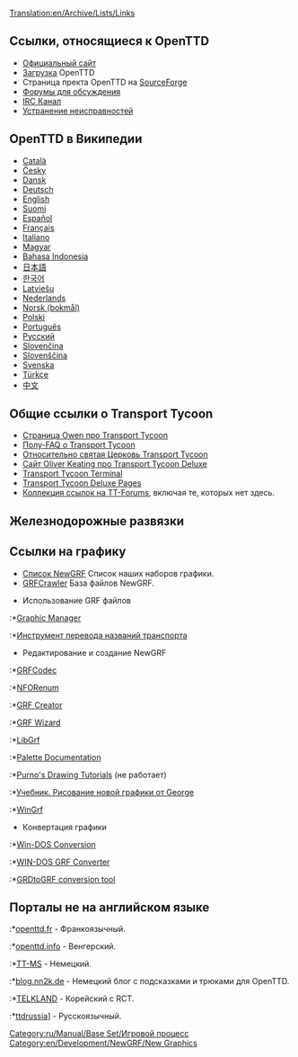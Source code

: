 [[Translation:en/Archive/Lists/Links]]
{{ru/Оглавление}}

==Ссылки, относящиеся к OpenTTD==
*[http://www.openttd.org Официальный сайт]
*[[ru/Archive/Manual/Загрузка|Загрузка]] OpenTTD
*Страница пректа OpenTTD на [http://sourceforge.net/projects/openttd SourceForge]
*[http://www.tt-forums.net/viewforum.php?f=55 Форумы для обсуждения]
*[irc://irc.oftc.net/openttd IRC Канал]
*[[ru/Archive/Manual/Устранение неисправностей|Устранение неисправностей]]

==OpenTTD в Википедии==
*[http://ca.wikipedia.org/wiki/OpenTTD Català]
*[http://cs.wikipedia.org/wiki/OpenTTD Česky]
*[http://de.wikipedia.org/wiki/OpenTTD Dansk]
*[http://de.wikipedia.org/wiki/OpenTTD Deutsch]
*[http://en.wikipedia.org/wiki/OpenTTD English]
*[http://fi.wikipedia.org/wiki/OpenTTD Suomi]
*[http://es.wikipedia.org/wiki/OpenTTD Español]
*[http://fr.wikipedia.org/wiki/OpenTTD Français]
*[http://it.wikipedia.org/wiki/Transport_Tycoon Italiano]
*[http://hu.wikipedia.org/wiki/OpenTTD Magyar]
*[http://id.wikipedia.org/wiki/OpenTTD Bahasa Indonesia]
*[http://ja.wikipedia.org/wiki/OpenTTD 日本語]
*[http://ko.wikipedia.org/wiki/OpenTTD 한국어]
*[http://lv.wikipedia.org/wiki/OpenTTD Latviešu]
*[http://nl.wikipedia.org/wiki/OpenTTD Nederlands]
*[http://no.wikipedia.org/wiki/OpenTTD Norsk (bokmål)]
*[http://pl.wikipedia.org/wiki/OpenTTD Polski]
*[http://pt.wikipedia.org/wiki/OpenTTD Português]
*[http://ru.wikipedia.org/wiki/OpenTTD Русский]
*[http://sk.wikipedia.org/wiki/OpenTTD Slovenčina]
*[http://sl.wikipedia.org/wiki/OpenTTD Slovenščina]
*[http://sv.wikipedia.org/wiki/OpenTTD Svenska]
*[http://tr.wikipedia.org/wiki/OpenTTD Türkçe]
*[http://zh.wikipedia.org/wiki/OpenTTD 中文]

==Общие ссылки о Transport Tycoon==
*[http://www.transporttycoon.net/ Страница Owen про Transport Tycoon]
*[http://i-want-a-website.com/about-tt/ Полу-FAQ о Transport Tycoon]
*[http://www.nylon.net/ttd/index.html Относительно святая Церковь Transport Tycoon]
*[http://o-keating.com/ttd/ Сайт Oliver Keating про Transport Tycoon Deluxe]
*[http://www.tt-terminal.co.uk Transport Tycoon Terminal]
*[http://www.tycoongames.net/ttdpages.html Transport Tycoon Deluxe Pages]
*[http://linkage.tt-forums.net/ Коллекция ссылок на TT-Forums], включая те, которых нет здесь.

== Железнодорожные развязки ==
{{en/Links/Train Junctions}}

==Ссылки на графику==
* [[en/Community/NewGRF/Main Page|Список NewGRF]] Список наших наборов графики.
* [http://grfcrawler.tt-forums.net/ GRFCrawler] База файлов NewGRF.

*Использование GRF файлов
:*[http://ttdpatch.de.vu Graphic Manager]
:*[http://www.antp.be/ttd/ Инструмент перевода названий транспорта]

*Редактирование и создание NewGRF
:*[http://dev.openttdcoop.org/projects/grfcodec/ GRFCodec]
:*[http://dev.openttdcoop.org/projects/nforenum/ NFORenum]
:*[http://www.tt-forums.net/viewtopic.php?t=6326 GRF Creator]
:*[http://www.andreszsogon.com/grf-wizard/ GRF Wizard]
:*[http://www.tt-forums.net/viewtopic.php?t=4968 LibGrf]
:*[http://www.tt-forums.net/viewtopic.php?t=6002 Palette Documentation]
:*[http://users.tt-forums.net/purno/PDT/index.php Purno's Drawing Tutorials]   (не работает) 
:*[http://wiki.ttdpatch.net/tiki-index.php?page=DrawingSprites Учебник. Рисование новой графики от George]
:*[http://ade.se/projects/wingrf/wingrf.zip WinGrf]

*Конвертация графики
:*[http://www.tt-forums.net/viewtopic.php?t=4447 Win-DOS Conversion]
:*[http://www.tt-forums.net/viewtopic.php?p=236890#236890 WIN-DOS GRF Converter]
:*[http://www.tt-forums.net/viewtopic.php?t=5226 GRDtoGRF conversion tool]

==Порталы не на английском языке==
:*[http://www.openttd.fr openttd.fr] - Франкоязычный.
:*[http://www.openttd.info openttd.info] - Венгерский.
:*[http://www.tt-ms.de TT-MS] - Немецкий.
:*[http://blog.nn2k.de/spieletipps/openttd/ blog.nn2k.de] - Немецкий блог с подсказками и трюками для OpenTTD.
:*[http://www.korct.com TELKLAND] - Корейский с RCT.
:*[http://forums.ttdrussia.net ttdrussia]] - Русскоязычный.

[[Category:ru/Manual/Base Set/Игровой процесс]]
[[Category:en/Development/NewGRF/New Graphics]]